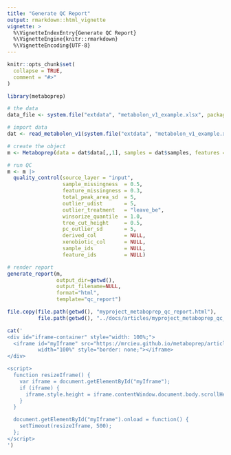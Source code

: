 ```yaml
---
title: "Generate QC Report"
output: rmarkdown::html_vignette
vignette: >
  %\VignetteIndexEntry{Generate QC Report}
  %\VignetteEngine{knitr::rmarkdown}
  %\VignetteEncoding{UTF-8}
---
```


```r
knitr::opts_chunk$set(
  collapse = TRUE,
  comment = "#>"
)
```

```r
library(metaboprep)

# the data
data_file <- system.file("extdata", "metabolon_v1_example.xlsx", package = "metaboprep2")

# import data 
dat <- read_metabolon_v1(system.file("extdata", "metabolon_v1_example.xlsx", package = "metaboprep"))

# create the object
m <- Metaboprep(data = dat$data[,,1], samples = dat$samples, features = dat$features)

# run QC
m <- m |>
  quality_control(source_layer = "input", 
                  sample_missingness  = 0.5, 
                  feature_missingness = 0.3, 
                  total_peak_area_sd  = 5, 
                  outlier_udist       = 5, 
                  outlier_treatment   = "leave_be", 
                  winsorize_quantile  = 1.0, 
                  tree_cut_height     = 0.5, 
                  pc_outlier_sd       = 5, 
                  derived_col         = NULL, 
                  xenobiotic_col      = NULL, 
                  sample_ids          = NULL, 
                  feature_ids         = NULL)

# render report
generate_report(m,
                output_dir=getwd(),
                output_filename=NULL,
                format="html",
                template="qc_report")

```

```r
file.copy(file.path(getwd(), "myproject_metaboprep_qc_report.html"), 
          file.path(getwd(), "../docs/articles/myproject_metaboprep_qc_report.html"), overwrite = TRUE)
```

```r
cat('
<div id="iframe-container" style="width: 100%;">
  <iframe id="myIframe" src="https://mrcieu.github.io/metaboprep/articles/myproject_metaboprep_qc_report.html" 
          width="100%" style="border: none;"></iframe>
</div>

<script>
  function resizeIframe() {
    var iframe = document.getElementById("myIframe");
    if (iframe) {
      iframe.style.height = iframe.contentWindow.document.body.scrollHeight + "px";
    }
  }

  document.getElementById("myIframe").onload = function() {
    setTimeout(resizeIframe, 500);
  };
</script>
')
```
